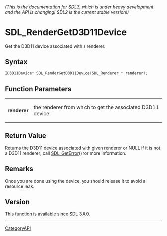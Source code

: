 ====== (This is the documentation for SDL3, which is under heavy development and the API is changing! SDL2 is the current stable version!) ======
= SDL_RenderGetD3D11Device =

Get the D3D11 device associated with a renderer.

== Syntax ==

<syntaxhighlight lang='c'>
ID3D11Device* SDL_RenderGetD3D11Device(SDL_Renderer * renderer);
</syntaxhighlight>

== Function Parameters ==

{|
|'''renderer'''
|the renderer from which to get the associated D3D11 device
|}

== Return Value ==

Returns the D3D11 device associated with given renderer or NULL if it is
not a D3D11 renderer; call [[SDL_GetError]]() for more information.

== Remarks ==

Once you are done using the device, you should release it to avoid a
resource leak.

== Version ==

This function is available since SDL 3.0.0.

----
[[CategoryAPI]]


